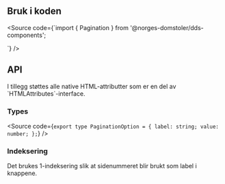 
<Meta title="Design system/Pagination/API" component={Pagination} />

<ComponentLinkRow
  docsHref="https://design.domstol.no/987b33f71/p/762c1b-pagination/b/37b125"
  figmaHref="https://www.figma.com/file/ewqSDmkgqDQ5PyOsRp4V5b/?node-id=2576%3A78023"
  githubHref="https://github.com/domstolene/designsystem/tree/master/components/src/components/Pagination"
/>

## Bruk i koden

<Source code={`import { Pagination } from '@norges-domstoler/dds-components';

<Pagination itemsAmount={100} withCounter />
`} />

## API

<ArgsTable story={PRIMARY_STORY} />
I tillegg støttes alle native HTML-attributter som er en del av `HTMLAttributes<HTMLElement>`-interface.

### Types

<Source
  code={`
export type PaginationOption = {
  label: string;
  value: number;
};
`}
/>

### Indeksering

Det brukes 1-indeksering slik at sidenummeret blir brukt som label i knappene.
